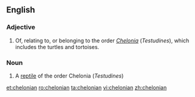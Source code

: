 ==English==

===Adjective===
{{en-adj}}

# Of, relating to, or belonging to the order ''[[Testudines|Chelonia]]'' (''Testudines''), which includes the turtles and tortoises. 

===Noun===
{{en-noun}}

# A [[reptile]] of the order Chelonia (''Testudines'')

[[et:chelonian]]
[[ro:chelonian]]
[[ta:chelonian]]
[[vi:chelonian]]
[[zh:chelonian]]